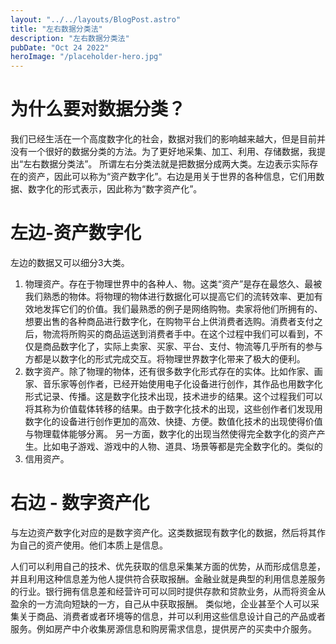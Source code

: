 ```yaml
---
layout: "../../layouts/BlogPost.astro"
title: "左右数据分类法"
description: "左右数据分类法"
pubDate: "Oct 24 2022"
heroImage: "/placeholder-hero.jpg"
---
```


# 为什么要对数据分类？ 
我们已经生活在一个高度数字化的社会，数据对我们的影响越来越大，但是目前并没有一个很好的数据分类的方法。为了更好地采集、加工、利用、存储数据，我提出“左右数据分类法”。
所谓左右分类法就是把数据分成两大类。左边表示实际存在的资产，因此可以称为“资产数字化”。右边是用关于世界的各种信息，它们用数据、数字化的形式表示，因此称为“数字资产化”。


# 左边-资产数字化

左边的数据又可以细分3大类。

1. 物理资产。存在于物理世界中的各种人、物。这类“资产”是存在最悠久、最被我们熟悉的物体。将物理的物体进行数据化可以提高它们的流转效率、更加有效地发挥它们的价值。我们最熟悉的例子是网络购物。卖家将他们所拥有的、想要出售的各种商品进行数字化，在购物平台上供消费者选购。消费者支付之后，物流将所购买的商品运送到消费者手中。在这个过程中我们可以看到，不仅是商品数字化了，实际上卖家、买家、平台、支付、物流等几乎所有的参与方都是以数字化的形式完成交互。将物理世界数字化带来了极大的便利。
2. 数字资产。除了物理的物体，还有很多数字化形式存在的实体。比如作家、画家、音乐家等创作者，已经开始使用电子化设备进行创作，其作品也用数字化形式记录、传播。这是数字化技术出现，技术进步的结果。这个过程我们可以将其称为价值载体转移的结果。由于数字化技术的出现，这些创作者们发现用数字化的设备进行创作更加的高效、快捷、方便。数值化技术的出现使得价值与物理载体能够分离。
另一方面，数字化的出现当然使得完全数字化的资产产生。比如电子游戏、游戏中的人物、道具、场景等都是完全数字化的。类似的
3. 信用资产。

# 右边 - 数字资产化

与左边资产数字化对应的是数字资产化。这类数据现有数字化的数据，然后将其作为自己的资产使用。他们本质上是信息。

人们可以利用自己的技术、优先获取的信息采集某方面的优势，从而形成信息差，并且利用这种信息差为他人提供符合获取报酬。金融业就是典型的利用信息差服务的行业。银行拥有信息差和经营许可可以同时提供存款和贷款业务，从而将资金从盈余的一方流向短缺的一方，自己从中获取报酬。
类似地，企业甚至个人可以采集关于商品、消费者或者环境等的信息，并可以利用这些信息设计自己的产品或者服务。例如房产中介收集房源信息和购房需求信息，提供房产的买卖中介服务。

